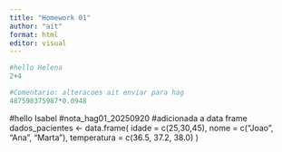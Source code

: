 ```yaml
---
title: "Homework 01"
author: "ait"
format: html
editor: visual
---
```


```r
#hello Helena
2+4
```

```r
#Comentario: alteracoes ait enviar para hag
487598375987*0.0948
```
#hello Isabel
#nota_hag01_20250920
#adicionada a data frame
dados_pacientes <- data.frame(
  idade = c(25,30,45),
  nome = c("Joao", "Ana", "Marta"),
  temperatura = c(36.5, 37.2, 38.0)
)

